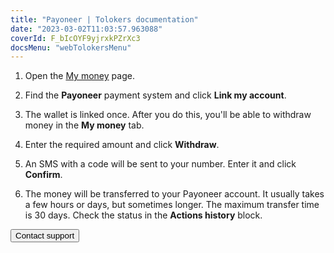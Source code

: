 ```yaml
---
title: "Payoneer | Tolokers documentation"
date: "2023-03-02T11:03:57.963088"
coverId: F_bIcOYF9yjrxkPZrXc3
docsMenu: "webTolokersMenu"
---
```



<PayoneerContent1/>

<PopupInfoPayoneerConditions/>

<PayoneerContent2/>

1. Open the [My money](https://toloka.yandex.com/profile/money) page.

1. Find the **Payoneer** payment system and click **Link my account**.

1. The wallet is linked once. After you do this, you'll be able to withdraw money in the **My money** tab.

1. Enter the required amount and click **Withdraw**.

1. An SMS with a code will be sent to your number. Enter it and click **Confirm**.

1. The money will be transferred to your Payoneer account. It usually takes a few hours or days, but sometimes longer. The maximum transfer time is 30 days. Check the status in the **Actions history** block.

<PayoneerContent3/>

<Button view="defaultInverse" size="l" type="link" url="../../troubleshooting/troubleshooting#money_withdrawal">Contact support</Button>

